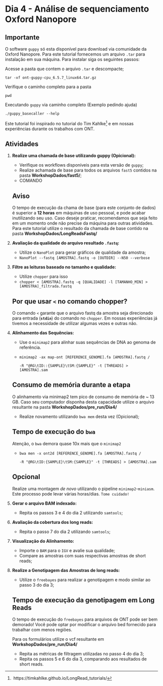 # Dia 4 - Análise de sequenciamento Oxford Nanopore {.unnumbered}

::: callout-important
## Importante

O software `guppy` só esta disponível para download via comunidade da Oxford Nanopore. Para este tutorial fornecemos um arquivo `.tar` para instalação em sua máquina. Para instalar siga os seguintes passos:

Acesse a pasta que contem o arquivo `.tar` e descompacte;

`tar -xf ont-guppy-cpu_6.5.7_linux64.tar.gz`

Verifique o caminho completo para a pasta

`pwd`

Executando `guppy` via caminho completo (Exemplo pedindo ajuda)

`./guppy_basecaller --help`
:::

Este tutorial foi inspirado no tutorial do Tim Kahlke[^ont-1] e em nossas experiências durante os trabalhos com ONT.

[^ont-1]:  https://timkahlke.github.io/LongRead_tutorials/

## Atividades

1.  **Realize uma chamada de base utilizando guppy (Opicional):**

    -   Verifique os workflows disponíveis para esta versão de `guppy`;
    -   Realize achamada de base para todos os arquivos `fast5` contidos na pasta **WorkshopDados/fast5/**;
    -   COMANDO

    ::: callout-warning
    ## Aviso

    O tempo de execução da chama de base (para este conjunto de dados) é superior a **12 horas** em máquinas de uso pessoal, e pode acabar inutilizando seu uso. Caso deseje praticar, recomendamos que seja feito em um momento onde não precise da máquina para outras atividades. Para este tutorial utilize o resultado da chamada de base contido na pasta **WorkshopDados/LongReadsFastq/**
    :::

2.  **Avaliação da qualidade do arquivo resultado `.fastq`:**

    -   Utilize o `NanoPlot` para gerar gráficos de qualidade da amostra;
    -   `NanoPlot --fastq [AMOSTRA].fastq -o [OUTDIR] --N50 --verbose`

3.  **Filtre as leituras baseado no tamanho e qualidade:**

    -   Utilize `chopper` para isso
    -   `chopper < [AMOSTRA].fastq -q [QUALIDADE] -l [TAMANHO_MIN] > [AMOSTRA]_filtrada.fastq`

    ::: {.callout-important collapse="true"}
    ## Por que usar `<` no comando chopper?

    O comando `<` garante que o arquivo fastq da amostra seja direcionado para entrada (**`stdin`**) do comando no `chopper`. Em nossas experiências já tivemos a necessidade de utilizar algumas vezes e outras não.
    :::

4.  **Alinhamento das Sequências:**

    -   Use o `minimap2` para alinhar suas sequências de DNA ao genoma de referência.

    -   `minimap2 -ax map-ont [REFERENCE_GENOME].fa [AMOSTRA].fastq /`

        `-R "@RG\tID::{SAMPLE}\tSM:{SAMPLE}" -t [THREADS] > [AMOSTRA].sam`

    ::: callout-caution
    ## Consumo de memória durante a etapa

    O alinhamento via minimap2 tem pico de consumo de memória de \~ 13 GB. Caso seu computador disponha desta capacidade utilize o arquivo resultante na pasta **WorkshopDados/pre_run/Dia4/**
    :::

    -   Realize novamento utilizando `bwa mem` desta vez (Opicional);

    ::: callout-warning
    ## Tempo de execução do `bwa`

    Atenção, o `bwa` demora quase 10x mais que o `minimap2`
    :::

    -   `bwa men -x ont2d [REFERENCE_GENOME].fa [AMOSTRA].fastq /`

        `-R "@RG\tID:{SAMPLE}\tSM:{SAMPLE}" -t [THREADS] > [AMOSTRA].sam`

    ::: {.callout-note collapse="true" icon="false"}
    ## Opcional

    Realize uma montagem *de novo* utilizando o pipeline `minimap2`-`miniasm`. Este processo pode levar várias horas/dias. `Tome cuidado!`
    :::

5.  **Gerar o arquivo BAM indexado:**

    -   Repita os passos 3 e 4 do dia 2 utilizando `samtools`;

6.  **Avaliação da cobertura dos long reads:**

    -   Repita o passo 7 do dia 2 utilizando `samtools`;

7.  **Visualização do Alinhamento:**

    -   Importe o `BAM` para o `IGV` e avalie sua qualidade;
    -   Compare as amostras com suas respectivas amostras de short reads;

8.  **Realize a Genotipagem das Amostras de long reads:**

    -   Utilize o `freebayes` para realizar a genotipagem e modo similar ao passo 3 do dia 3;

    ::: callout-warning
    ## Tempo de execução da genotipagem em Long Reads

    O tempo de execução do `freebayes` para arquivos de ONT pode ser bem demorado! Você pode optar por modificar o arquivo bed fornecido para trabalhar com menos regiões.

    Para os formulários utilize o vcf resultante em **WorkshopDados/pre_run/Dia4/**
    :::

    -   Repita as métricas de filtragem utilizadas no passo 4 do dia 3;
    -   Repita os passos 5 e 6 do dia 3, comparando aos resultados de short reads.
